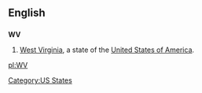 ==English==

==={{abbreviation}}===
'''WV'''

# [[West Virginia]], a state of the [[United States of America]].

[[Category:US States]]

[[pl:WV]]